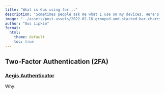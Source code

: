 ```yaml
---
title: "What is Gus using for..."
description: "Sometimes people ask me what I use on my devices. Here's a good list."
image: "../assets/post-assets/2022-02-16-grouped-and-stacked-bar-charts-in-r/stackAndDodge.png"
author: "Gus Lipkin"
format:
  html:
    theme: default
    toc: true
---
```


## Two-Factor Authentication (2FA)

### [Aegis Authenticator](https://getaegis.app/)

Why: 